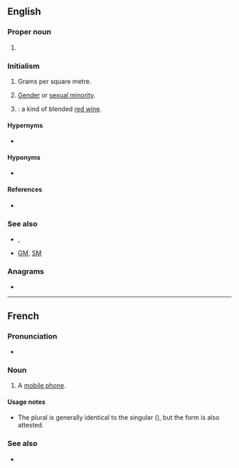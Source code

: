 {{also|gsm}}
==English==

===Proper noun===
{{en-proper noun}}

# {{lb|en|mobile phones}} {{initialism of|en|[[global|Global]] [[system|System]] [[for|for]] [[mobile|Mobile]] [[communications]]}}

===Initialism===
{{rfc-header|en|Initialism}}
{{head|en|initialism}}

# {{lb|en|textiles}} Grams per square metre.
# {{lb|en|LGBT}} [[gender minority|Gender]] or [[sexual minority]]. {{q|Compare {{m|en|GSRM}}.}}
#: {{syn|en|GSM}}
# {{initialism of|en|[[grenache]], [[Shiraz]] ([[Syrah]]), [[Mourvèdre]]|nodot=1}}: a kind of blended [[red wine]].

====Hypernyms====
* {{sense|mobile|telecommunications}} {{l|en|2G}}

====Hyponyms====
* {{sense|mobile|telecommunications}} {{l|en|GSM-R}}

====References====
* {{pedia}}

===See also===
* {{sense|mobile|telecommunications}} {{l|en|GPRS}}, {{l|en|PCS}}
* {{sense|gender and sexual minorities}} [[GM]], [[SM]]

===Anagrams===
* {{anagrams|en|a=gms|GMs|M&Gs|MGS|MSG|SGM|SMG|gms|msg}}

----

==French==

===Pronunciation===
* {{fr-IPA|gé-esse-emme}}

===Noun===
{{fr-noun|m|GSM}}

# {{lb|fr|Belgium}} A [[mobile phone]].

====Usage notes====
* The plural is generally identical to the singular ({{m|fr||GSM}}), but the form {{m|fr|GSMs}} is also attested.

===See also===
* {{l|fr|téléphone portable}}